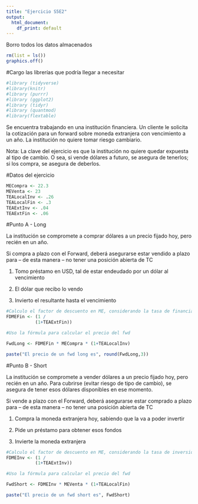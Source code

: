 ---
title: "Ejercicio S5E2"
output: 
  html_document:
    df_print: default
---

Borro todos los datos almacenados

```{r}
rm(list = ls())
graphics.off()

```

#Cargo las librerías que podría llegar a necesitar

```{r}
#library (tidyverse)
#library(knitr)
#library (purrr)
#library (ggplot2)
#library (tidyr)
#library (quantmod)
#library(flextable)
```

Se encuentra trabajando en una institución financiera. Un cliente le solicita la cotización para un forward sobre moneda extranjera con vencimiento a un año. La institución no quiere tomar riesgo cambiario.

Nota: La clave del ejercicio es que la institución no quiere quedar expuesta al tipo de cambio. O sea, si vende dólares a futuro, se asegura de tenerlos; si los compra, se asegura de deberlos.

#Datos del ejercicio

```{r}
MECompra <- 22.3
MEVenta <- 23
TEALocalInv <- .26
TEALocalFin <- .3
TEAExtInv <- .04
TEAExtFin <- .06
```

#Punto A - Long

La institución se compromete a comprar dólares a un precio fijado hoy, pero recién en un año.

Si compra a plazo con el Forward, deberá asegurarse estar vendido a plazo para – de esta manera – no tener una posición abierta de TC

1) Tomo préstamo en USD, tal de estar endeudado por un dólar al vencimiento

2) El dólar que recibo lo vendo

3) Invierto el resultante hasta el vencimiento

```{r}

#Calculo el factor de descuento en ME, considerando la tasa de financiamiento
FDMEFin <- (1 / 
           (1+TEAExtFin))

#Uso la fórmula para calcular el precio del fwd

FwdLong <- FDMEFin * MECompra * (1+TEALocalInv)

paste("El precio de un fwd long es", round(FwdLong,3))

```

#Punto B - Short

La institución se compromete a vender dólares a un precio fijado hoy, pero recién en un año. Para cubrirse (evitar riesgo de tipo de cambio), se asegura de tener esos dólares disponibles en ese momento.

Si vende a plazo con el Forward, deberá asegurarse estar comprado a plazo para – de esta manera – no tener una posición abierta de TC

1) Compra la moneda extranjera hoy, sabiendo que la va a poder invertir

2) Pide un préstamo para obtener esos fondos

3) Invierte la moneda extranjera

```{r}

#Calculo el factor de descuento en ME, considerando la tasa de inversión (préstamo)
FDMEInv <- (1 / 
           (1+TEAExtInv))

#Uso la fórmula para calcular el precio del fwd

FwdShort <- FDMEInv * MEVenta * (1+TEALocalFin)

paste("El precio de un fwd short es", FwdShort)

```
